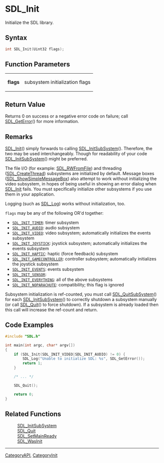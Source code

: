 = SDL_Init =

Initialize the SDL library.

== Syntax ==

<syntaxhighlight lang='c'>
int SDL_Init(Uint32 flags);
</syntaxhighlight>

== Function Parameters ==

{|
|'''flags'''
|subsystem initialization flags
|}

== Return Value ==

Returns 0 on success or a negative error code on failure; call
[[SDL_GetError]]() for more information.



== Remarks ==

[[SDL_Init]]() simply forwards to calling [[SDL_InitSubSystem]]().
Therefore, the two may be used interchangeably. Though for readability of
your code [[SDL_InitSubSystem]]() might be preferred.

The file I/O (for example: [[SDL_RWFromFile]]) and threading
([[SDL_CreateThread]]) subsystems are initialized by default. Message boxes
([[SDL_ShowSimpleMessageBox]]) also attempt to work without initializing
the video subsystem, in hopes of being useful in showing an error dialog
when [[SDL_Init]] fails. You must specifically initialize other subsystems
if you use them in your application.

Logging (such as [[SDL_Log]]) works without initialization, too.

<code>flags</code> may be any of the following OR'd together:

* <code>[[SDL_INIT_TIMER]]</code>: timer subsystem 
* <code>[[SDL_INIT_AUDIO]]</code>: audio subsystem 
* <code>[[SDL_INIT_VIDEO]]</code>: video subsystem; automatically initializes the events subsystem 
* <code>[[SDL_INIT_JOYSTICK]]</code>: joystick subsystem; automatically initializes the events subsystem 
* <code>[[SDL_INIT_HAPTIC]]</code>: haptic (force feedback) subsystem 
* <code>[[SDL_INIT_GAMECONTROLLER]]</code>: controller subsystem; automatically initializes the joystick subsystem 
* <code>[[SDL_INIT_EVENTS]]</code>: events subsystem 
* <code>[[SDL_INIT_SENSOR]]</code>:
* <code>[[SDL_INIT_EVERYTHING]]</code>: all of the above subsystems 
* <code>[[SDL_INIT_NOPARACHUTE]]</code>: compatibility; this flag is ignored 

Subsystem initialization is ref-counted, you must call
[[SDL_QuitSubSystem]]() for each [[SDL_InitSubSystem]]() to correctly
shutdown a subsystem manually (or call [[SDL_Quit]]() to force shutdown).
If a subsystem is already loaded then this call will increase the ref-count
and return.

== Code Examples ==

<syntaxhighlight lang='c++'>
#include "SDL.h"

int main(int argc, char* argv[])
{
    if (SDL_Init(SDL_INIT_VIDEO|SDL_INIT_AUDIO) != 0) {
        SDL_Log("Unable to initialize SDL: %s", SDL_GetError());
        return 1;
    }

    /* ... */

    SDL_Quit();

    return 0;
}
</syntaxhighlight>

== Related Functions ==

:[[SDL_InitSubSystem]]
:[[SDL_Quit]]
:[[SDL_SetMainReady]]
:[[SDL_WasInit]]

----
[[CategoryAPI]], [[CategoryInit]]



